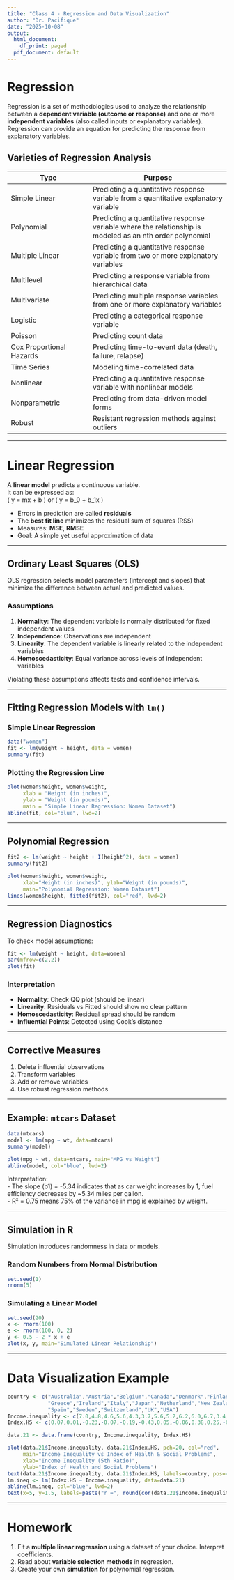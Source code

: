 ```yaml
---
title: "Class 4 - Regression and Data Visualization"
author: "Dr. Pacifique"
date: "2025-10-08"
output:
  html_document:
    df_print: paged
  pdf_document: default
---
```


# Regression

Regression is a set of methodologies used to analyze the relationship between
a **dependent variable (outcome or response)** and one or more **independent variables**
(also called inputs or explanatory variables). Regression can provide an equation for
predicting the response from explanatory variables.

## Varieties of Regression Analysis

| Type | Purpose |
|------|----------|
| Simple Linear | Predicting a quantitative response variable from a quantitative explanatory variable |
| Polynomial | Predicting a quantitative response variable where the relationship is modeled as an nth order polynomial |
| Multiple Linear | Predicting a quantitative response variable from two or more explanatory variables |
| Multilevel | Predicting a response variable from hierarchical data |
| Multivariate | Predicting multiple response variables from one or more explanatory variables |
| Logistic | Predicting a categorical response variable |
| Poisson | Predicting count data |
| Cox Proportional Hazards | Predicting time-to-event data (death, failure, relapse) |
| Time Series | Modeling time-correlated data |
| Nonlinear | Predicting a quantitative response variable with nonlinear models |
| Nonparametric | Predicting from data-driven model forms |
| Robust | Resistant regression methods against outliers |

---

# Linear Regression

A **linear model** predicts a continuous variable.  
It can be expressed as:  
\( y = mx + b \) or \( y = b_0 + b_1x \)

- Errors in prediction are called **residuals**
- The **best fit line** minimizes the residual sum of squares (RSS)
- Measures: **MSE**, **RMSE**
- Goal: A simple yet useful approximation of data

---

## Ordinary Least Squares (OLS)

OLS regression selects model parameters (intercept and slopes) that minimize the
difference between actual and predicted values.

### Assumptions

1. **Normality**: The dependent variable is normally distributed for fixed independent values  
2. **Independence**: Observations are independent  
3. **Linearity**: The dependent variable is linearly related to the independent variables  
4. **Homoscedasticity**: Equal variance across levels of independent variables  

Violating these assumptions affects tests and confidence intervals.

---

## Fitting Regression Models with `lm()`

### Simple Linear Regression
```r
data("women")
fit <- lm(weight ~ height, data = women)
summary(fit)
```

### Plotting the Regression Line
```r
plot(women$height, women$weight,
     xlab = "Height (in inches)",
     ylab = "Weight (in pounds)",
     main = "Simple Linear Regression: Women Dataset")
abline(fit, col="blue", lwd=2)
```

---

## Polynomial Regression

```r
fit2 <- lm(weight ~ height + I(height^2), data = women)
summary(fit2)

plot(women$height, women$weight,
     xlab="Height (in inches)", ylab="Weight (in pounds)",
     main="Polynomial Regression: Women Dataset")
lines(women$height, fitted(fit2), col="red", lwd=2)
```

---

## Regression Diagnostics

To check model assumptions:
```r
fit <- lm(weight ~ height, data=women)
par(mfrow=c(2,2))
plot(fit)
```

### Interpretation

- **Normality**: Check QQ plot (should be linear)
- **Linearity**: Residuals vs Fitted should show no clear pattern
- **Homoscedasticity**: Residual spread should be random
- **Influential Points**: Detected using Cook’s distance

---

## Corrective Measures

1. Delete influential observations  
2. Transform variables  
3. Add or remove variables  
4. Use robust regression methods  

---

## Example: `mtcars` Dataset
```r
data(mtcars)
model <- lm(mpg ~ wt, data=mtcars)
summary(model)

plot(mpg ~ wt, data=mtcars, main="MPG vs Weight")
abline(model, col="blue", lwd=2)
```

Interpretation:  
- The slope (b1) = -5.34 indicates that as car weight increases by 1, fuel efficiency decreases by ~5.34 miles per gallon.  
- R² = 0.75 means 75% of the variance in mpg is explained by weight.

---

## Simulation in R

Simulation introduces randomness in data or models.

### Random Numbers from Normal Distribution
```r
set.seed(1)
rnorm(5)
```

### Simulating a Linear Model
```r
set.seed(20)
x <- rnorm(100)
e <- rnorm(100, 0, 2)
y <- 0.5 - 2 * x + e
plot(x, y, main="Simulated Linear Relationship")
```

---

# Data Visualization Example

```r
country <- c("Australia","Austria","Belgium","Canada","Denmark","Finland","France","Germany",
             "Greece","Ireland","Italy","Japan","Netherland","New Zealand","Norway","Portugal",
             "Spain","Sweden","Switzerland","UK","USA")
Income.inequality <- c(7.0,4.8,4.6,5.6,4.3,3.7,5.6,5.2,6.2,6.0,6.7,3.4,5.3,6.8,3.9,8.0,5.5,4.0,5.7,7.2,8.6)
Index.HS <- c(0.07,0.01,-0.23,-0.07,-0.19,-0.43,0.05,-0.06,0.38,0.25,-0.12,-1.26,-0.51,0.29,-0.63,1.18,-0.30,-0.83,-0.46,0.79,2.02)

data.21 <- data.frame(country, Income.inequality, Index.HS)

plot(data.21$Income.inequality, data.21$Index.HS, pch=20, col="red",
     main="Income Inequality vs Index of Health & Social Problems",
     xlab="Income Inequality (5th Ratio)",
     ylab="Index of Health and Social Problems")
text(data.21$Income.inequality, data.21$Index.HS, labels=country, pos=4, cex=0.7)
lm.ineq <- lm(Index.HS ~ Income.inequality, data=data.21)
abline(lm.ineq, col="blue", lwd=2)
text(x=5, y=1.5, labels=paste("r =", round(cor(data.21$Income.inequality, data.21$Index.HS), 2)))
```

---

# Homework
1. Fit a **multiple linear regression** using a dataset of your choice. Interpret coefficients.  
2. Read about **variable selection methods** in regression.  
3. Create your own **simulation** for polynomial regression.  

